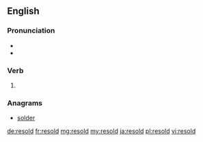 ==English==

===Pronunciation===
* {{IPA|/ɹiː.soʊld/|lang=en}}
* {{rhymes|əʊld|lang=en}}

===Verb===
{{head|en}}

# {{en-past of|resell}}

===Anagrams===
* [[solder#English|solder]]

[[de:resold]]
[[fr:resold]]
[[mg:resold]]
[[my:resold]]
[[ja:resold]]
[[pl:resold]]
[[vi:resold]]
